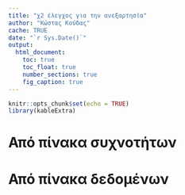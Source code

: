 ```yaml
---
title: "χ2 έλεγχος για την ανεξαρτησία"
author: "Κώστας Κούδας"
cache: TRUE
date: "`r Sys.Date()`"
output:
  html_document:
    toc: true
    toc_float: true
    number_sections: true
    fig_caption: true
---
```


```r
knitr::opts_chunk$set(echo = TRUE)
library(kableExtra)
```


# Από πίνακα συχνοτήτων

# Από πίνακα δεδομένων

